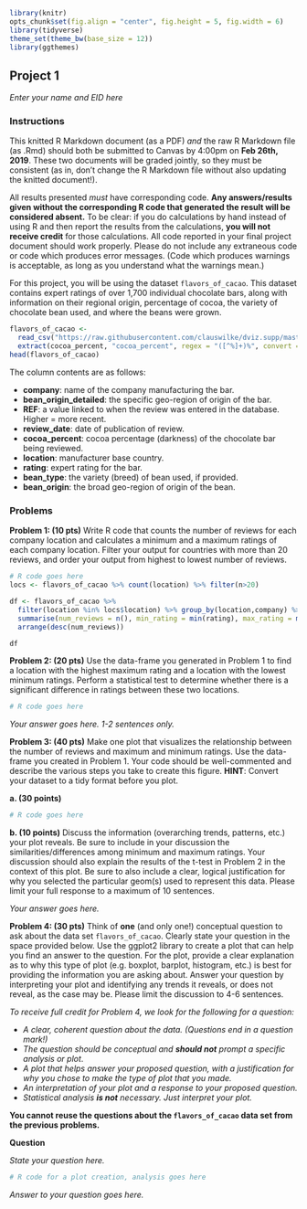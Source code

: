 ```r
library(knitr)
opts_chunk$set(fig.align = "center", fig.height = 5, fig.width = 6)
library(tidyverse)
theme_set(theme_bw(base_size = 12))
library(ggthemes)
```

## Project 1
*Enter your name and EID here*

### Instructions

This knitted R Markdown document (as a PDF) *and* the raw R Markdown file (as .Rmd) should both be submitted to Canvas by 4:00pm on **Feb 26th, 2019**. These two documents will be graded jointly, so they must be consistent (as in, don't change the R Markdown file without also updating the knitted document!).

All results presented *must* have corresponding code. **Any answers/results given without the corresponding R code that generated the result will be considered absent.** To be clear: if you do calculations by hand instead of using R and then report the results from the calculations, **you will not receive credit** for those calculations. All code reported in your final project document should work properly. Please do not include any extraneous code or code which produces error messages. (Code which produces warnings is acceptable, as long as you understand what the warnings mean.)

For this project, you will be using the dataset `flavors_of_cacao`. This dataset contains expert ratings of over 1,700 individual chocolate bars, along with information on their regional origin, percentage of cocoa, the variety of chocolate bean used, and where the beans were grown.
```r
flavors_of_cacao <- 
  read_csv("https://raw.githubusercontent.com/clauswilke/dviz.supp/master/data-raw/cacao/cacao_clean.csv") %>%
  extract(cocoa_percent, "cocoa_percent", regex = "([^%]+)%", convert = TRUE)
head(flavors_of_cacao)
```

The column contents are as follows:

+ **company**: name of the company manufacturing the bar.
+ **bean_origin_detailed**: the specific geo-region of origin of the bar.
+ **REF**: a value linked to when the review was entered in the database. Higher = more recent.
+ **review_date**: date of publication of review.
+ **cocoa_percent**: cocoa percentage (darkness) of the chocolate bar being reviewed.
+ **location**: manufacturer base country.
+ **rating**: expert rating for the bar.
+ **bean_type**: the variety (breed) of bean used, if provided.
+ **bean_origin**: the broad geo-region of origin of the bean.

### Problems

**Problem 1: (10 pts)**
Write R code that counts the number of reviews for each company location and calculates a minimum and a maximum ratings of each company location. Filter your output for countries with more than 20 reviews, and order your output from highest to lowest number of reviews. 
```r
# R code goes here
locs <- flavors_of_cacao %>% count(location) %>% filter(n>20)

df <- flavors_of_cacao %>%
  filter(location %in% locs$location) %>% group_by(location,company) %>%
  summarise(num_reviews = n(), min_rating = min(rating), max_rating = max(rating)) %>%
  arrange(desc(num_reviews))

df

```

**Problem 2: (20 pts)** 
Use the data-frame you generated in Problem 1 to find a location with the highest maximum rating and a location with the lowest minimum ratings. Perform a statistical test to determine whether there is a significant difference in ratings between these two locations.

```r
# R code goes here
```

*Your answer goes here. 1-2 sentences only.*

**Problem 3: (40 pts)**
Make one plot that visualizes the relationship between the number of reviews and maximum and minimum ratings. Use the data-frame you created in Problem 1. Your code should be well-commented and describe the various steps you take to create this figure. **HINT**: Convert your dataset to a tidy format before you plot.

**a. (30 points)**

```r
# R code goes here
```

**b. (10 points)** Discuss the information (overarching trends, patterns, etc.) your plot reveals. Be sure to include in your discussion the similarities/differences among minimum and maximum ratings. Your discussion should also explain the results of the t-test in Problem 2 in the context of this plot. Be sure to also include a clear, logical justification for why you selected the particular geom(s) used to represent this data. Please limit your full response to a maximum of 10 sentences.

*Your answer goes here.*

**Problem 4: (30 pts)**
Think of **one** (and only one!) conceptual question to ask about the data set `flavors_of_cacao`. Clearly state your question in the space provided below. Use the ggplot2 library to create a plot that can help you find an answer to the question. For the plot, provide a clear explanation as to why this type of plot (e.g. boxplot, barplot, histogram, etc.) is best for providing the information you are asking about. Answer your question by interpreting your plot and identifying any trends it reveals, or does not reveal, as the case may be. Please limit the discussion to 4-6 sentences.

*To receive full credit for Problem 4, we look for the following for a question:*

- *A clear, coherent question about the data. (Questions end in a question mark!)*
- *The question should be conceptual and **should not** prompt a specific analysis or plot*.
- *A plot that helps answer your proposed question, with a justification for why you chose to make the type of plot that you made.*
- *An interpretation of your plot and a response to your proposed question.*
- *Statistical analysis **is not** necessary. Just interpret your plot.*

**You cannot reuse the questions about the `flavors_of_cacao` data set from the previous problems.**


**Question**

*State your question here.*

```r
# R code for a plot creation, analysis goes here
```

*Answer to your question goes here.*
